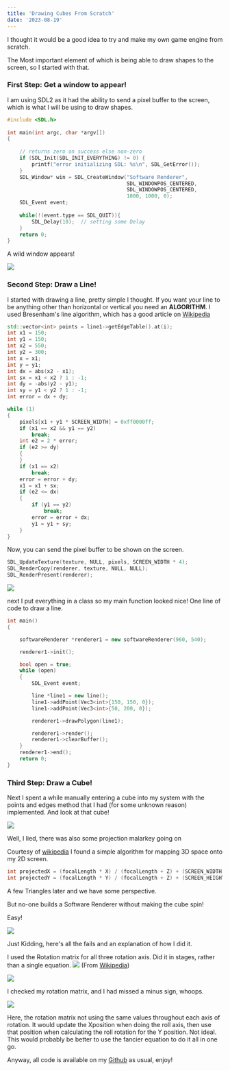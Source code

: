 ```yaml
---
title: 'Drawing Cubes From Scratch'
date: '2023-08-19'
---
```


I thought it would be a good idea to try and make my own game engine from scratch.

The Most important element of which is being able to draw shapes to the screen, so I started with that.

### First Step: Get a window to appear!
I am using SDL2 as it had the ability to send a pixel buffer to the screen, which is what I will be using to draw shapes.

```cpp
#include <SDL.h>
 
int main(int argc, char *argv[])
{
 
    // returns zero on success else non-zero
    if (SDL_Init(SDL_INIT_EVERYTHING) != 0) {
        printf("error initializing SDL: %s\n", SDL_GetError());
    }
    SDL_Window* win = SDL_CreateWindow("Software Renderer",
                                       SDL_WINDOWPOS_CENTERED,
                                       SDL_WINDOWPOS_CENTERED,
                                       1000, 1000, 0);
    SDL_Event event;
    
    while(!(event.type == SDL_QUIT)){
        SDL_Delay(10);  // setting some Delay
    }
    return 0;
}
```
A wild window appears!

![](/images/SR-blankwindow.png#200x400) 

### Second Step: Draw a Line!

I started with drawing a line, pretty simple I thought. If you want your line to be anything other than horizontal or vertical you need an **ALGORITHM**.
I used Bresenham's line algorithm, which has a good article on [Wikipedia](https://en.wikipedia.org/wiki/Bresenham%27s_line_algorithm)

```cpp
std::vector<int> points = line1->getEdgeTable().at(i);
int x1 = 150;
int y1 = 150;
int x2 = 550;
int y2 = 300;
int x = x1;
int y = y1;
int dx = abs(x2 - x1);
int sx = x1 < x2 ? 1 : -1;
int dy = -abs(y2 - y1);
int sy = y1 < y2 ? 1 : -1;
int error = dx + dy;

while (1)
{
    pixels[x1 + y1 * SCREEN_WIDTH] = 0xff0000ff;
    if (x1 == x2 && y1 == y2)
        break;
    int e2 = 2 * error;
    if (e2 >= dy)
    {
    }
    if (x1 == x2)
        break;
    error = error + dy;
    x1 = x1 + sx;
    if (e2 <= dx)
    {
        if (y1 == y2)
            break;
        error = error + dx;
        y1 = y1 + sy;
    }
}
```

Now, you can send the pixel buffer to be shown on the screen.

```cpp
SDL_UpdateTexture(texture, NULL, pixels, SCREEN_WIDTH * 4);
SDL_RenderCopy(renderer, texture, NULL, NULL);
SDL_RenderPresent(renderer);
```

![](/images/SR-line.png#200x400)

next I put everything in a class so my main function looked nice! One line of code to draw a line.

```cpp
int main()
{

    softwareRenderer *renderer1 = new softwareRenderer(960, 540);

    renderer1->init();

    bool open = true;
    while (open)
    {
        SDL_Event event;

        line *line1 = new line();
        line1->addPoint(Vec3<int>{150, 150, 0});
        line1->addPoint(Vec3<int>{50, 200, 0});

        renderer1->drawPolygon(line1);

        renderer1->render();
        renderer1->clearBuffer();
    }
    renderer1->end();
    return 0;
}
```

### Third Step: Draw a Cube!
Next I spent a while manually entering a cube into my system with the points and edges method that I had (for some unknown reason) implemented.
And look at that cube!

![](/images/SR-staticcube.png#200x400) 

Well, I lied, there was also some projection malarkey going on

Courtesy of [wikipedia](https://en.wikipedia.org/wiki/3D_projection#Weak_perspective_projection) I found a simple algorithm for mapping 3D space onto my 2D screen.

```cpp
int projectedX = (focalLength * X) / (focalLength + Z) + (SCREEN_WIDTH / 2);
int projectedY = (focalLength * Y) / (focalLength + Z) + (SCREEN_HEIGHT / 2);
```
A few Triangles later and we have some perspective.


But no-one builds a Software Renderer without making the cube spin!

Easy!

![](/images/SR-goodcube.gif#200x400)

Just Kidding, here's all the fails and an explanation of how I did it.

I used the Rotation matrix for all three rotation axis. Did it in stages, rather than a single equation.
![](/images/SR-rotationmatrix.png#200x400)
(From [Wikipedia](https://en.wikipedia.org/wiki/Rotation_matrix))

![](/images/SR-chaos.gif#200x400)

I checked my rotation matrix, and I had missed a minus sign, whoops.

![](/images/SR-stretchycube.gif#200x400)

Here, the rotation matrix not using the same values throughout each axis of rotation. It would update the Xposition when doing the roll axis, then use that position when calculating the roll rotation for the Y position. Not ideal.
This would probably be better to use the fancier equation to do it all in one go.

Anyway, all code is available on my [Github](https://github.com/Alex40144/Software-Renderer) as usual, enjoy!